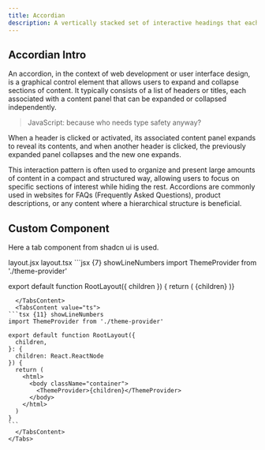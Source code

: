 ```yaml
---
title: Accordian
description: A vertically stacked set of interactive headings that each reveal a section of content.
---
```


## Accordian Intro

An accordion, in the context of web development or user interface design, is a graphical control element that allows users to expand and collapse sections of content. It typically consists of a list of headers or titles, each associated with a content panel that can be expanded or collapsed independently.

> JavaScript: because who needs type safety anyway?

When a header is clicked or activated, its associated content panel expands to reveal its contents, and when another header is clicked, the previously expanded panel collapses and the new one expands.

This interaction pattern is often used to organize and present large amounts of content in a compact and structured way, allowing users to focus on specific sections of interest while hiding the rest. Accordions are commonly used in websites for FAQs (Frequently Asked Questions), product descriptions, or any content where a hierarchical structure is beneficial.

## Custom Component

Here a tab component from shadcn ui is used.

<Tabs defaultValue="js" className="py-5">
  <TabsList className="">
    <TabsTrigger value="js">layout.jsx</TabsTrigger>
    <TabsTrigger value="ts">layout.tsx</TabsTrigger>
  </TabsList>
  <TabsContent value="js">
  ```jsx {7} showLineNumbers
import ThemeProvider from './theme-provider'
 
export default function RootLayout({ children }) {
  return (
    <html>
      <body className="container">
        <ThemeProvider>{children}</ThemeProvider>
      </body>
    </html>
  )}
````
  </TabsContent>
  <TabsContent value="ts">
```tsx {11} showLineNumbers
import ThemeProvider from './theme-provider'
 
export default function RootLayout({
  children,
}: {
  children: React.ReactNode
}) {
  return (
    <html>
      <body className="container">
        <ThemeProvider>{children}</ThemeProvider>
      </body>
    </html>
  )
}
```
  </TabsContent>
</Tabs>
